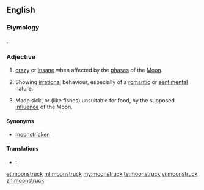 ==English==

===Etymology===
{{compound|moon|struck}}.

===Adjective===
{{en-adj}}

# {{context|obsolete|lang=en}} [[crazy]] or [[insane]] when affected by the [[phase]]s of the [[Moon]].
# {{context|by extension|lang=en}} Showing [[irrational]] behaviour, especially of a [[romantic]] or [[sentimental]] nature.
# {{context|obsolete|lang=en}} Made sick, or (like fishes) unsuitable for food, by the supposed [[influence]] of the Moon.

====Synonyms====
* [[moonstricken]]

====Translations====
{{trans-top|crazy or insane when affected by the phases of the Moon}}
{{trans-mid}}
{{trans-bottom}}

{{trans-top|showing irrational behaviour, especially of a romantic or sentimental nature}}
{{trans-mid}}
{{trans-bottom}}

{{trans-top|made sick, or (like fishes) unsuitable for food, by the supposed influence of the Moon}}
{{trans-mid}}
{{trans-bottom}}

{{checktrans-top}}
* {{ttbc|de}}: {{t+|de|mondsüchtig}}
{{trans-mid}}
{{trans-bottom}}

{{Webster 1913}}

[[et:moonstruck]]
[[ml:moonstruck]]
[[my:moonstruck]]
[[te:moonstruck]]
[[vi:moonstruck]]
[[zh:moonstruck]]